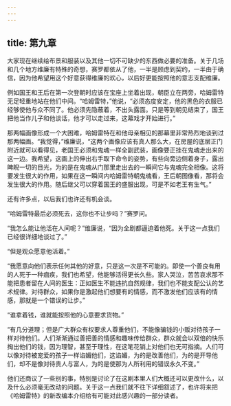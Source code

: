```yaml
---
---
---
```

title: 第九章
---




大家现在继续给布景和服装以及其他一切不可缺少的东西做必要的准备。关于几场和几个地方维廉有特殊的奇想，赛罗都依从了他，一半是顾虑到契约，一半由于确信，因为他希望用这个好意获得维廉的欢心，以后好更能按照他的意志支配维廉。

例如国王和王后在第一次登朝时应该在宝座上坐着出现，朝臣立在两旁，哈姆雷特无足轻重地站在他们中间。“哈姆雷特，”他说，“必须态度安定，他的黑色的衣服已经够使他与众不同了。他必须先隐蔽着，不出头露面。只是等到朝见结束了，国王把他当作儿子和他谈话，他才可以走过来，这幕戏才开始进行。”

那两幅画像形成一个大困难，哈姆雷特在和他母亲相见的那幕里非常热烈地谈到过那两幅画。“我觉得，”维廉说，“这两个画像应该有真人那么大，在房屋的底层正门附近就可以看得见，老国王必须和鬼魂一样全副武装，画像要正挂在鬼魂走出来的这一边。我希望，这画上的伸出右手取下命令的姿势，有些向旁边侧着身子，露出睥睨一切的目光，为的是在鬼魂从门那里走出去的一瞬间它与鬼魂完全相像。这将要发生很大的作用，如果在这一瞬间内哈姆雷特朝鬼魂看，王后朝图像看，那将会发生很大的作用。随后继父可以穿着国王的盛服出现，可是不如老王有生气。”

还有许多点，以后我们也许还有机会谈。

“哈姆雷特最后必须死去，这你也不让步吗？”赛罗问。

“我怎么能让他活在人间呢？”维廉说，“因为全剧都逼迫着他死。关于这一点我们已经很详细地谈过了。”

“但是观众愿意他活着。”

“我愿意向他们表示任何其他的好意，只是这一次是不可能的。即使一个善良有用的人死于一种痼疾，我们也希望，他能够活得更长久些。家人哭泣，苦苦哀求那不能把患者留在人间的医生：正如医生不能违抗自然规律，我们也不能支配公认的艺术规律。对待群众，如果你是激起他们想要有的情感，而不激发他们应该有的情感，那就是一个错误的让步。”

“谁拿着钱，谁就能按照他的心意要求货物。”

“有几分道理；但是广大群众有权要求人尊重他们，不能像骗钱的小贩对待孩子一样对待他们。人们渐渐通过善把善的情感和趣味传给群众，群众就会以双倍的快乐掏出他们的钱，因为理智，甚至于理性，在这笔花销上对他们也无可指摘。人们可以像对待被宠爱的孩子一样谄媚他们，这谄媚，为的是改善他们，为的是开导他们，却不是像对待贵人与富人，为的是使那为人所利用的错误永久不变。”

他们还商议了一些别的事，特别是讨论了在这剧本里人们大概还可以更改什么，以及什么必须毫无改动的问题。关于这一点我们就不往下详细叙述了，也许将来把《哈姆雷特》的新改编本介绍给有可能对此感兴趣的一部分读者。